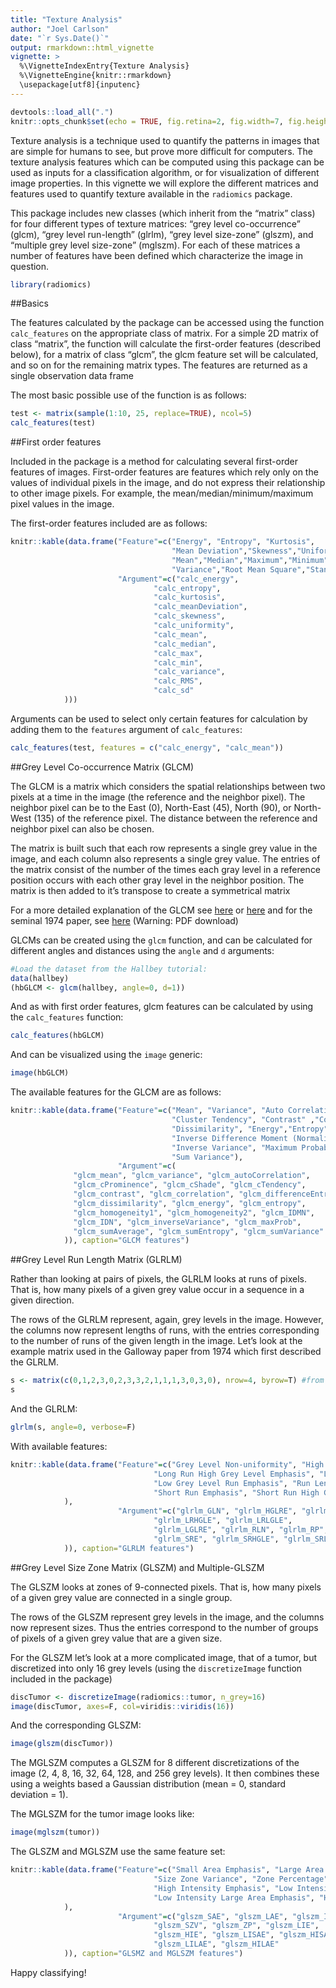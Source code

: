 ```yaml
---
title: "Texture Analysis"
author: "Joel Carlson"
date: "`r Sys.Date()`"
output: rmarkdown::html_vignette
vignette: >
  %\VignetteIndexEntry{Texture Analysis}
  %\VignetteEngine{knitr::rmarkdown}
  \usepackage[utf8]{inputenc}
---
```



<style>
img {
    max-width: 100%;
    max-height: 100%;
}
</style>


```r
devtools::load_all(".")
knitr::opts_chunk$set(echo = TRUE, fig.retina=2, fig.width=7, fig.height=5)
```



Texture analysis is a technique used to quantify the patterns in images that are simple for humans to see, but prove more difficult for computers. The texture analysis features which can be computed using this package can be used as inputs for a classification algorithm, or for visualization of different image properties. In this vignette we will explore the different matrices and features used to quantify texture available in the `radiomics` package.

This package includes new classes (which inherit from the "matrix" class) for four different types of texture matrices: "grey level co-occurrence" (glcm), "grey level run-length" (glrlm), "grey level size-zone" (glszm), and "multiple grey level size-zone" (mglszm). For each of these matrices a number of features have been defined which characterize the image in question.

```r
library(radiomics)
```

##Basics

The features calculated by the package can be accessed using the function `calc_features` on the appropriate class of matrix. For a simple 2D matrix of class "matrix", the function will calculate the first-order features (described below), for a matrix of class "glcm", the glcm feature set will be calculated, and so on for the remaining matrix types. The features are returned as a single observation data frame

The most basic possible use of the function is as follows:

```r
test <- matrix(sample(1:10, 25, replace=TRUE), ncol=5)
calc_features(test)
```

##First order features

Included in the package is a method for calculating several first-order features of images. First-order features are features which rely only on the values of individual pixels in the image, and do not express their relationship to other image pixels. For example, the mean/median/minimum/maximum pixel values in the image.

The first-order features included are as follows:


```r

knitr::kable(data.frame("Feature"=c("Energy", "Entropy", "Kurtosis", 
                                    "Mean Deviation","Skewness","Uniformity",
                                    "Mean","Median","Maximum","Minimum",
                                    "Variance","Root Mean Square","Standard Deviation"),
                        "Argument"=c("calc_energy",
                                "calc_entropy",
                                "calc_kurtosis",
                                "calc_meanDeviation",
                                "calc_skewness",
                                "calc_uniformity",
                                "calc_mean",
                                "calc_median",
                                "calc_max",
                                "calc_min",
                                "calc_variance",
                                "calc_RMS",
                                "calc_sd"
            )))
```

Arguments can be used to select only certain features for calculation by adding them to the `features` argument of `calc_features`:

```r
calc_features(test, features = c("calc_energy", "calc_mean"))
```

##Grey Level Co-occurrence Matrix (GLCM)

The GLCM is a matrix which considers the spatial relationships between two pixels at a time in the image (the reference and the neighbor pixel). The neighbor pixel can be to the East (0), North-East (45), North (90), or North-West (135) of the reference pixel. The distance between the reference and neighbor pixel can also be chosen. 

The matrix is built such that each row represents a single grey value in the image, and each column also represents a single grey value. The entries of the matrix consist of the number of the times each gray level in a reference position occurs with each other gray level in the neighbor position. The matrix is then added to it's transpose to create a symmetrical matrix

For a more detailed explanation of the GLCM see [here](http://joelcarlson.me/2015/07/10/radiomics-package/) or [here](http://www.fp.ucalgary.ca/mhallbey/tutorial.htm ) and for the seminal 1974 paper, see [here](http://haralick.org/journals/TexturalFeatures.pdf) (Warning: PDF download)

GLCMs can be created using the `glcm` function, and can be calculated for different angles and distances using the `angle` and `d` arguments:

```r
#Load the dataset from the Hallbey tutorial:
data(hallbey)
(hbGLCM <- glcm(hallbey, angle=0, d=1))
```

And as with first order features, glcm features can be calculated by using the `calc_features` function:

```r
calc_features(hbGLCM)
```

And can be visualized using the `image` generic:

```r
image(hbGLCM)
```

The available features for the GLCM are as follows:

```r

knitr::kable(data.frame("Feature"=c("Mean", "Variance", "Auto Correlation" ,"Cluster Prominence", "Cluster Shade" ,
                                    "Cluster Tendency", "Contrast" ,"Correlation", "Difference Entropy",
                                    "Dissimilarity", "Energy","Entropy", "Homogeneity1", "Homogeneity2", 
                                    "Inverse Difference Moment (Normalized)", "Inverse Difference Moment",
                                    "Inverse Variance", "Maximum Probability", "Sum Average", "Sum Entropy",
                                    "Sum Variance"),
                        "Argument"=c(
              "glcm_mean", "glcm_variance", "glcm_autoCorrelation",
              "glcm_cProminence", "glcm_cShade", "glcm_cTendency",
              "glcm_contrast", "glcm_correlation", "glcm_differenceEntropy",
              "glcm_dissimilarity", "glcm_energy", "glcm_entropy", 
              "glcm_homogeneity1", "glcm_homogeneity2", "glcm_IDMN",
              "glcm_IDN", "glcm_inverseVariance", "glcm_maxProb", 
              "glcm_sumAverage", "glcm_sumEntropy", "glcm_sumVariance"
            )), caption="GLCM features")
```

##Grey Level Run Length Matrix (GLRLM)

Rather than looking at pairs of pixels, the GLRLM looks at runs of pixels. That is, how many pixels of a given grey value occur in a sequence in a given direction.

The rows of the GLRLM represent, again, grey levels in the image. However, the columns now represent lengths of runs, with the entries corresponding to the number of runs of the given length in the image. Let's look at the example matrix used in the Galloway paper from 1974 which first described the GLRLM.

```r
s <- matrix(c(0,1,2,3,0,2,3,3,2,1,1,1,3,0,3,0), nrow=4, byrow=T) #from Galloway 1974
s
```

And the GLRLM:

```r
glrlm(s, angle=0, verbose=F)
```

With available features:

```r

knitr::kable(data.frame("Feature"=c("Grey Level Non-uniformity", "High Grey Level Run Emphasis", "Long Run Emphasis", 
                                "Long Run High Grey Level Emphasis", "Long Run Low Grey Level Emphasis",
                                "Low Grey Level Run Emphasis", "Run Length Non-uniformity", "Run Percentage",
                                "Short Run Emphasis", "Short Run High Grey Level Emphasis", "Short Run Low Grey Level Emphasis"
            ),
                        "Argument"=c("glrlm_GLN", "glrlm_HGLRE", "glrlm_LRE", 
                                "glrlm_LRHGLE", "glrlm_LRLGLE",
                                "glrlm_LGLRE", "glrlm_RLN", "glrlm_RP",
                                "glrlm_SRE", "glrlm_SRHGLE", "glrlm_SRLGLE"
            )), caption="GLRLM features")
```

##Grey Level Size Zone Matrix (GLSZM) and Multiple-GLSZM

The GLSZM looks at zones of 9-connected pixels. That is, how many pixels of a given grey value are connected in a single group.

The rows of the GLSZM represent grey levels in the image, and the columns now represent sizes. Thus the entries correspond to the number of groups of pixels of a given grey value that are a given size.

For the GLSZM let's look at a more complicated image, that of a tumor, but discretized into only 16 grey levels (using the `discretizeImage` function included in the package)

```r
discTumor <- discretizeImage(radiomics::tumor, n_grey=16)
image(discTumor, axes=F, col=viridis::viridis(16))
```

And the corresponding GLSZM:

```r
image(glszm(discTumor))
```

The MGLSZM computes a GLSZM for 8 different discretizations of the image (2, 4, 8, 16, 32, 64, 128, and 256 grey levels). It then combines these using a weights based a Gaussian distribution (mean = 0, standard deviation = 1). 

The MGLSZM for the tumor image looks like:

```r
image(mglszm(tumor))
```

The GLSZM and MGLSZM use the same feature set:


```r

knitr::kable(data.frame("Feature"=c("Small Area Emphasis", "Large Area Emphasis", "Intensity Variability", 
                                "Size Zone Variance", "Zone Percentage", "Low Intensity",
                                "High Intensity Emphasis", "Low Intensity Small Area Emphasis", "High Intensity Small Area Emphasis", 
                                "Low Intensity Large Area Emphasis", "High Intensity Large Area Emphasis"
            ),
                        "Argument"=c("glszm_SAE", "glszm_LAE", "glszm_IV", 
                                "glszm_SZV", "glszm_ZP", "glszm_LIE",
                                "glszm_HIE", "glszm_LISAE", "glszm_HISAE", 
                                "glszm_LILAE", "glszm_HILAE"
            )), caption="GLSMZ and MGLSZM features")
```

Happy classifying!
